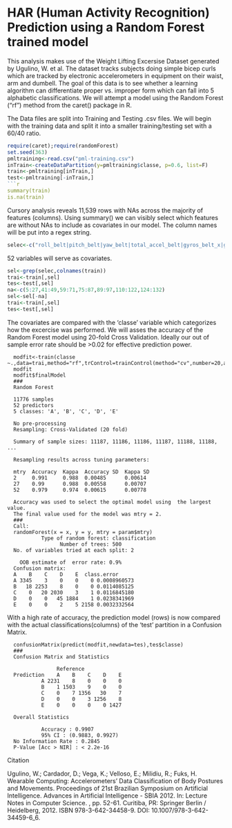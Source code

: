 HAR (Human Activity Recognition) Prediction using a Random Forest trained model
======



This analysis makes use of the Weight Lifting Excersise Dataset generated by Ugulino, W. et al. The dataset tracks subjects doing simple bicep curls 
which are tracked by electronic accelerometers in equipment on their waist, arm and dumbell. The goal of this data is to see whether 
a learning algorithm can differentiate proper vs. improper form which can fall into 5 alphabetic classifications. We will attempt a 
model using the Random Forest ("rf") method from the caret() package in R.   

The Data files are split into Training and Testing .csv files. We will begin with the training data and split it into a smaller 
training/testing set with a 60/40 ratio.

```r
require(caret);require(randomForest)
set.seed(363)
pmltraining<-read.csv("pml-training.csv")
inTrain<-createDataPartition(y=pmltraining$classe, p=0.6, list=F)
train<-pmltraining[inTrain,]
test<-pmltraining[-inTrain,]
```r
summary(train)
is.na(train)
```

Cursory analysis reveals 11,539 rows with NAs across the majority of features (columns). Using summary() we can visibly select which 
features are without NAs to include as covariates in our model. The column names will be put into a regex string. 
```r
selec<-c("roll_belt|pitch_belt|yaw_belt|total_accel_belt|gyros_belt_x|gyros_belt_y|gyros_belt_z|accel_belt_x|accel_belt_y|accel_belt_z|magnet_belt_x|magnet_belt_y|magnet_belt_z|roll_arm|pitch_arm|yaw_arm|total_accel_arm|gyros_arm_x|gyros_arm_y|gyros_arm_z|accel_arm_x|accel_arm_y|accel_arm_z|magnet_arm_x|magnet_arm_y|magnet_arm_z|roll_dumbbell|pitch_dumbbell|yaw_dumbbell|total_accel_dumbbell|gyros_dumbbell_x|gyros_dumbbell_y|gyros_dumbbell_z|accel_dumbbell_x|accel_dumbbell_y|accel_dumbbell_z|magnet_dumbbell_x|magnet_dumbbell_y|magnet_dumbbell_z|roll_forearm|pitch_forearm|yaw_forearm|total_accel_forearm|gyros_forearm_x|gyros_forearm_y|gyros_forearm_z|accel_forearm_x|accel_forearm_y|accel_forearm_z|magnet_forearm_x|magnet_forearm_y|magnet_forearm_z|classe")
```

52 variables will serve as covariates.

```r
sel<-grep(selec,colnames(train))
trai<-train[,sel]
tes<-test[,sel]
na<-c(5:27,41:49,59:71,75:87,89:97,110:122,124:132)
sel<-sel[-na]
trai<-train[,sel]
tes<-test[,sel]
```

The covariates are compared with the 'classe' variable which categorizes how the excercise was performed. We will asses the accuracy
of the Random Forest model using 20-fold Cross Validation. Ideally our out of sample error rate should be >0.02 for effective 
prediction power. 


      modfit<-train(classe ~.,data=trai,method="rf",trControl=trainControl(method="cv",number=20,allowParallel=TRUE,verboseIter=TRUE))
      modfit
      modfit$finalModel      
      ###
      Random Forest 

      11776 samples
      52 predictors
      5 classes: 'A', 'B', 'C', 'D', 'E' 

      No pre-processing
      Resampling: Cross-Validated (20 fold) 

      Summary of sample sizes: 11187, 11186, 11186, 11187, 11188, 11188, ... 

      Resampling results across tuning parameters:

      mtry  Accuracy  Kappa  Accuracy SD  Kappa SD
      2     0.991     0.988  0.00485      0.00614 
      27    0.99      0.988  0.00558      0.00707 
      52    0.979     0.974  0.00615      0.00778 

      Accuracy was used to select the optimal model using  the largest value.
      The final value used for the model was mtry = 2.
      ###
      Call:
      randomForest(x = x, y = y, mtry = param$mtry) 
               Type of random forest: classification
                     Number of trees: 500
      No. of variables tried at each split: 2

        OOB estimate of  error rate: 0.9%
      Confusion matrix:
      A    B    C    D    E  class.error
      A 3345    3    0    0    0 0.0008960573
      B   18 2253    8    0    0 0.0114085125
      C    0   20 2030    3    1 0.0116845180
      D    0    0   45 1884    1 0.0238341969
      E    0    0    2    5 2158 0.0032332564

With a high rate of accuracy, the prediction model (rows) is now compared with the actual classifications(columns) of the 'test' 
partition in a Confusion Matrix. 

      confusionMatrix(predict(modfit,newdata=tes),tes$classe)
      ###
      Confusion Matrix and Statistics

                    Reference
      Prediction    A    B    C    D    E
               A 2231    8    0    0    0
               B    1 1503    9    0    0
               C    0    7 1356   30    7
               D    0    0    3 1256    8
               E    0    0    0    0 1427

      Overall Statistics
                                          
               Accuracy : 0.9907          
               95% CI : (0.9883, 0.9927)
      No Information Rate : 0.2845          
      P-Value [Acc > NIR] : < 2.2e-16

Citation

Ugulino, W.; Cardador, D.; Vega, K.; Velloso, E.; Milidiu, R.; Fuks, H. Wearable Computing: Accelerometers' 
Data Classification of Body Postures and Movements. Proceedings of 21st Brazilian Symposium on Artificial 
Intelligence. Advances in Artificial Intelligence - SBIA 2012. In: Lecture Notes in Computer Science. , 
pp. 52-61. Curitiba, PR: Springer Berlin / Heidelberg, 2012. ISBN 978-3-642-34458-9. 
DOI: 10.1007/978-3-642-34459-6_6. 





